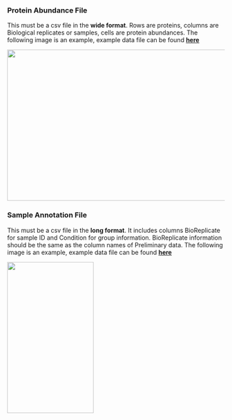 <div class = "row">
<div class = "col-md-6">
<h3>Protein Abundance File</h3>
<p>This must be a csv file in the <b>wide format</b>. Rows are proteins, columns are 
    Biological replicates or samples, cells are protein  abundances. The following
    image is an example, example data file can be found <a href = "https://github.com/Vitek-Lab/MSstatsSampleSize-Shiny/blob/master/OV_SRM_train.csv " target="_blank"><b>here</b></a>
    </p>
<img src = ab.PNG width = "550" height = "350">  

</div>

<div class = "col-md-6">
<h3>Sample Annotation File</h3>
<p> This must be a csv file in the <b>long format</b>. It includes columns BioReplicate
    for sample ID and Condition for group information. BioReplicate information
    should be the same as the column names of Preliminary data. The following
    image is an example, example data file can be found <a href = "https://github.com/Vitek-Lab/MSstatsSampleSize-Shiny/blob/master/OV_SRM_train_annotation.csv" target="_blank"><b>here</b></a>
    </p>
<img src = an.PNG width = "200" height = "350">
</div>
</div>